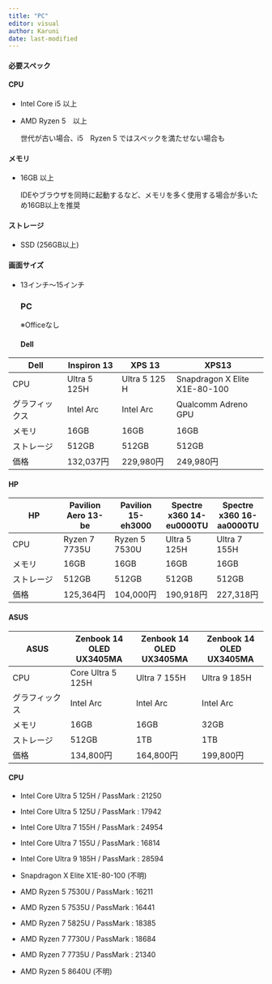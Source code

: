 ```yaml
---
title: "PC"
editor: visual
author: Karuni
date: last-modified
---
```


#### 必要スペック

#### CPU

-   Intel Core i5 以上

-   AMD Ryzen 5　以上

    世代が古い場合、i5　Ryzen 5 ではスペックを満たせない場合も

#### メモリ

-   16GB 以上

    IDEやブラウザを同時に起動するなど、メモリを多く使用する場合が多いため16GB以上を推奨

#### ストレージ

-   SSD (256GB以上)

#### 画面サイズ

-   13インチ～15インチ

    ### PC

    ※Officeなし

    #### Dell

| Dell           | Inspiron 13  | XPS 13        | XPS13                         |
|----------------|----------------|----------------|--------------------------|
| CPU            | Ultra 5 125H | Ultra 5 125 H | Snapdragon X Elite X1E-80-100 |
| グラフィックス | Intel Arc    | Intel Arc     | Qualcomm Adreno GPU           |
| メモリ         | 16GB         | 16GB          | 16GB                          |
| ストレージ     | 512GB        | 512GB         | 512GB                         |
| 価格           | 132,037円    | 229,980円     | 249,980円                     |

#### HP

| HP         | Pavilion Aero 13-be | Pavilion 15-eh3000 | Spectre x360 14-eu0000TU | Spectre x360 16-aa0000TU |
|---------------|---------------|---------------|---------------|---------------|
| CPU        | Ryzen 7 7735U       | Ryzen 5 7530U      | Ultra 5 125H             | Ultra 7 155H             |
| メモリ     | 16GB                | 16GB               | 16GB                     | 16GB                     |
| ストレージ | 512GB               | 512GB              | 512GB                    | 512GB                    |
| 価格       | 125,364円           | 104,000円          | 190,918円                | 227,318円                |

#### ASUS

| ASUS           | Zenbook 14 OLED UX3405MA | Zenbook 14 OLED UX3405MA | Zenbook 14 OLED UX3405MA |
|-----------------|-------------------|-------------------|-------------------|
| CPU            | Core Ultra 5 125H        | Ultra 7 155H             | Ultra 9 185H             |
| グラフィックス | Intel Arc                | Intel Arc                | Intel Arc                |
| メモリ         | 16GB                     | 16GB                     | 32GB                     |
| ストレージ     | 512GB                    | 1TB                      | 1TB                      |
| 価格           | 134,800円                | 164,800円                | 199,800円                |

#### CPU

-   Intel Core Ultra 5 125H / PassMark : 21250

-   Intel Core Ultra 5 125U / PassMark : 17942

-   Intel Core Ultra 7 155H / PassMark : 24954

-   Intel Core Ultra 7 155U / PassMark : 16814

-   Intel Core Ultra 9 185H / PassMark : 28594

-   Snapdragon X Elite X1E-80-100 (不明)

-   AMD Ryzen 5 7530U / PassMark : 16211

-   AMD Ryzen 5 7535U / PassMark : 16441

-   AMD Ryzen 7 5825U / PassMark : 18385

-   AMD Ryzen 7 7730U / PassMark : 18684

-   AMD Ryzen 7 7735U / PassMark : 21340

-   AMD Ryzen 5 8640U (不明)
